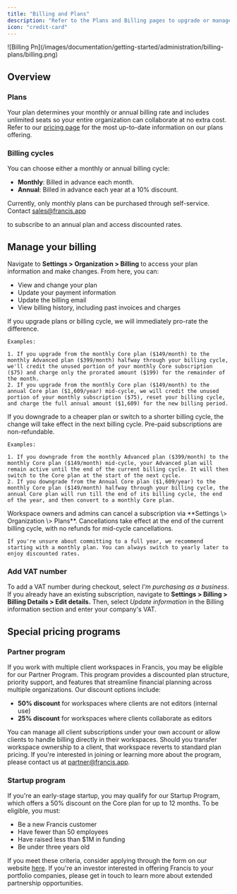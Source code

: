 ```yaml
---
title: "Billing and Plans"
description: "Refer to the Plans and Billing pages to upgrade or manage an existing subscription."
icon: "credit-card"
---
```


<Frame>
  ![Billing Pn](/images/documentation/getting-started/administration/billing-plans/billing.png)
</Frame>

## Overview

### Plans

Your plan determines your monthly or annual billing rate and includes unlimited seats so your entire organization can collaborate at no extra cost. Refer to our [pricing page](https://www.francis.app/pricing) for the most up-to-date information on our plans offering.

### Billing cycles

You can choose either a monthly or annual billing cycle:

- **Monthly**: Billed in advance each month.
- **Annual**: Billed in advance each year at a 10% discount.

<Tip>
  Currently, only monthly plans can be purchased through self-service. Contact <a href="mailto:sales@francis.app">
  sales@francis.app</a>

   to subscribe to an annual plan and access discounted rates.
</Tip>

## Manage your billing

Navigate to **Settings \> Organization \> Billing** to access your plan information and make changes. From here, you can:

- View and change your plan
- Update your payment information
- Update the billing email
- View billing history, including past invoices and charges

<Tabs>
  <Tab title="Upgrade">
    If you upgrade plans or billing cycle, we will immediately pro-rate the difference. 

    Examples:

    1. If you upgrade from the monthly Core plan ($149/month) to the monthly Advanced plan ($399/month) halfway through your billing cycle, we'll credit the unused portion of your monthly Core subscription ($75) and charge only the prorated amount ($199) for the remainder of the month.
    2. If you upgrade from the monthly Core plan ($149/month) to the annual Core plan ($1,609/year) mid-cycle, we will credit the unused portion of your monthly subscription ($75), reset your billing cycle, and charge the full annual amount ($1,609) for the new billing period.
  </Tab>
  <Tab title="Downgrade">
    If you downgrade to a cheaper plan or switch to a shorter billing cycle, the change will take effect in the next billing cycle. Pre-paid subscriptions are non-refundable.

    Examples:

    1. If you downgrade from the monthly Advanced plan ($399/month) to the monthly Core plan ($149/month) mid-cycle, your Advanced plan will remain active until the end of the current billing cycle. It will then switch to the Core plan at the start of the next cycle.
    2. If you downgrade from the Annual Core plan ($1,609/year) to the monthly Core plan ($149/month) halfway through your billing cycle, the annual Core plan will run till the end of its billing cycle, the end of the year, and then convert to a monthly Core plan.
  </Tab>
  <Tab title="Cancel">
    Workspace owners and admins can cancel a subscription via **Settings \> Organization \> Plans**. Cancellations take effect at the end of the current billing cycle, with no refunds for mid-cycle cancellations.

    If you're unsure about committing to a full year, we recommend starting with a monthly plan. You can always switch to yearly later to enjoy discounted rates.
  </Tab>
</Tabs>

### Add VAT number

To add a VAT number during checkout, select _I'm purchasing as a business_. If you already have an existing subscription, navigate to **Settings \> Billing \> Billing Details \> Edit details.** Then, select _Update information_ in the Billing information section and enter your company's VAT.

## Special pricing programs

### Partner program

If you work with multiple client workspaces in Francis, you may be eligible for our Partner Program. This program provides a discounted plan structure, priority support, and features that streamline financial planning across multiple organizations. Our discount options include:

- **50% discount** for workspaces where clients are not editors (internal use)  
- **25% discount** for workspaces where clients collaborate as editors  

You can manage all client subscriptions under your own account or allow clients to handle billing directly in their workspaces. Should you transfer workspace ownership to a client, that workspace reverts to standard plan pricing. If you're interested in joining or learning more about the program, please contact us at [partner@francis.app](mailto:partner@francis.app).

### Startup program

If you're an early-stage startup, you may qualify for our Startup Program, which offers a 50% discount on the Core plan for up to 12 months. To be eligible, you must:

- Be a new Francis customer
- Have fewer than 50 employees
- Have raised less than \$1M in funding
- Be under three years old

If you meet these criteria, consider applying through the form on our website [here](https://www.francis.app/startups#startup-application). If you're an investor interested in offering Francis to your portfolio companies, please get in touch to learn more about extended partnership opportunities.